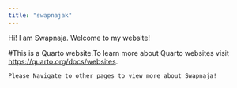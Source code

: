 ---
title: "swapnajak"
---

Hi! I am Swapnaja. Welcome to my website!

#This is a Quarto website.To learn more about Quarto websites visit <https://quarto.org/docs/websites>.

```         
Please Navigate to other pages to view more about Swapnaja!
```
